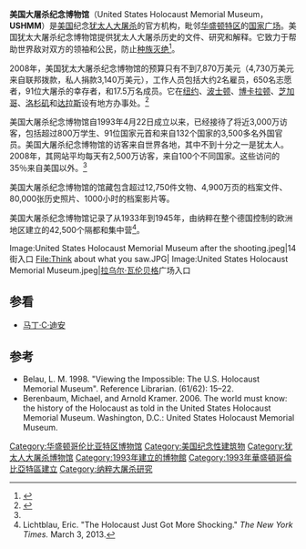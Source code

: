 {{Infobox Museum
 |name          = 美国大屠杀纪念博物馆<br>  United States Holocaust Memorial Museum
 |image         = United States Holocaust Memorial Museum interior.JPG
 |map_type      = United States Washington, D.C. central
 |map_caption   = 在华盛顿特区的位置
 |latitude      = 38.886992
 |longitude     = -77.033021
 |established   = 1993年4月22日
 |dissolved     = 
 |location      = {{US}}[[华盛顿特区|华盛顿特区]][[拉乌尔·瓦伦贝格|拉乌尔·瓦伦贝格]]广场100号
 |visitors      = 1,500万（2006年）
 |director      = Sara J. Bloomfield
 |curator       = Steven Luckert
 |publictransit = [[File:WMATA_Metro_Logo.svg|20px]] {{color box|#{{WMATA color|Orange}}}} {{color box|#{{WMATA color|Blue}}}} {{color box|#{{WMATA color|Silver}}}} [[史密森尼站|史密森尼站]]
 |website       = [http://www.ushmm.org/ www.ushmm.org]
}}
'''美国大屠杀纪念博物馆'''（United States Holocaust Memorial Museum，'''USHMM'''）是[[美国|美国]]纪念[[犹太人大屠杀|犹太人大屠杀]]的官方机构，毗邻[[华盛顿特区|华盛顿特区]]的[[国家广场|国家广场]]。美国犹太大屠杀纪念博物馆提供犹太人大屠杀历史的文件、研究和解释。它致力于帮助世界敌对双方的领袖和公民，防止[[种族灭绝|种族灭绝]]<ref name="ushmm1">{{cite web|url=http://www.ushmm.org/museum/about/ |title=About the Museum |publisher=Ushmm.org |accessdate=2012-05-03}}</ref>。

2008年，美国犹太大屠杀纪念博物馆的预算只有不到7,870万美元（4,730万美元来自联邦拨款，私人捐款3,140万美元），工作人员包括大约2名雇员，650名志愿者，91位大屠杀的幸存者，和17.5万名成员。它在[[纽约|纽约]]、[[波士顿|波士顿]]、[[博卡拉顿|博卡拉顿]]、[[芝加哥|芝加哥]]、[[洛杉矶|洛杉矶]]和[[达拉斯|达拉斯]]设有地方办事处。<ref name="Press Kit">{{cite web |url=http://www.ushmm.org/museum/press/kits/details.php?content=99-general |title=Press Kit |publisher=Ushmm.org |accessdate=2012-05-03 |deadurl=yes |archiveurl=https://web.archive.org/web/20120705130142/http://www.ushmm.org/museum/press/kits/details.php?content=99-general |archivedate=2012-07-05 }}</ref>

美国大屠杀纪念博物馆自1993年4月22日成立以来，已经接待了将近3,000万访客，包括超过800万学生、91位国家元首和来自132个国家的3,500多名外国官员。美国大屠杀纪念博物馆的访客来自世界各地，其中不到十分之一是犹太人。2008年，其网站平均每天有2,500万访客，来自100个不同国家。这些访问的35％来自美国以外。<ref name="ushmm1"/>

美国大屠杀纪念博物馆的馆藏包含超过12,750件文物、4,900万页的档案文件、80,000张历史照片、1000小时的档案影片等。

美国大屠杀纪念博物馆记录了从1933年到1945年，由纳粹在整个德国控制的欧洲地区建立的42,500个隔都和集中营<ref>Lichtblau, Eric. "The Holocaust Just Got More Shocking." ''The New York Times.'' March 3, 2013.</ref>。

<gallery>
Image:United States Holocaust Memorial Museum after the shooting.jpeg|14街入口
File:Think about what you saw.JPG|
Image:United States Holocaust Memorial Museum.jpeg|[[拉乌尔·瓦伦贝格|拉乌尔·瓦伦贝格]]广场入口
</gallery>

==参看==
*[[马丁·C·迪安|马丁·C·迪安]]

==参考==
{{Reflist|2}}
* Belau, L. M. 1998. "Viewing the Impossible: The U.S. Holocaust Memorial Museum". Reference Librarian. (61/62): 15–22.
* Berenbaum, Michael, and Arnold Kramer. 2006. The world must know: the history of the Holocaust as told in the United States Holocaust Memorial Museum. Washington, D.C.: United States Holocaust Memorial Museum.
{{Washington DC landmarks}}

{{Authority control}}
[[Category:华盛顿哥伦比亚特区博物馆|Category:华盛顿哥伦比亚特区博物馆]]
[[Category:美国纪念性建筑物|Category:美国纪念性建筑物]]
[[Category:犹太人大屠杀博物馆|Category:犹太人大屠杀博物馆]]
[[Category:1993年建立的博物館|Category:1993年建立的博物館]]
[[Category:1993年華盛頓哥倫比亞特區建立|Category:1993年華盛頓哥倫比亞特區建立]]
[[Category:纳粹大屠杀研究|Category:纳粹大屠杀研究]]